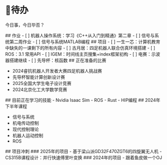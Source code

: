 

# 📂待办
今日事，今日毕否？

<TodoList>
  <TodoListFull>
    ## 作业
    - [ ] 机器人操作系统：学习《C++从入门到精通》第二章
    - [ ] 信号与系统第二周作业
    - [ ] 信号与系统MATLAB编程
  </TodoListFull>
  <TodoListFull>
    ## 项目
    - [ ] 一生一芯：计算机教育中缺失的一课剩下的所有内容
    - [ ] 古月居：四足机器人联合仿真环境搭建
    - [ ] ROS：3.1 常用API
    - [ ] IGEM：时间线主页搜集+index框架初构
    - [ ] 电赛：示波器搭建继续
    - [ ] 先导杯：核函数
  </TodoListFull>
  ## 正在准备的比赛

  - 2024睿抗机器人开发者大赛四足机器人挑战赛
  - 先导杯智能计算创新设计赛
  - 2025全国大学生电子设计竞赛
  - 2024北京化工大学数学竞赛

  <TodoListRight>
    ## 目前正在学习的技能
    - Nvidia Isaac Sim
    - ROS
    - Rust
    - HIP编程
  </TodoListRight>
</TodoList>

<TodoList>
  ## 2024年下半年课程

  - 信号与系统
  - 机电传动控制
  - 现代控制理论
  - 机器人运动控制
  - ROS

  <TodoListRight>
    ## 项目冲刺
    ### 2025年的项目
    - 基于梁山派GD32F470ZGT6的四旋翼无人机
    - CS315B课程设计：并行快速傅里叶变换
    ### 2024年的项目
    - 跟着鱼皮做一个OJ
  </TodoListRight>
</TodoList>
